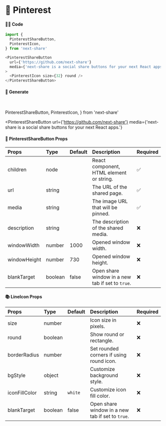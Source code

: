 # 🎀 Pinterest

#### 👨‍💻 Code

```js copy
import {
  PinterestShareButton,
  PinterestIcon,
} from 'next-share'

<PinterestShareButton
  url={'https://github.com/next-share'}
  media={'next-share is a social share buttons for your next React apps.'}
>
  <PinterestIcon size={32} round />
</PinterestShareButton>
```

#### 🥰 Generate

<br />

  PinterestShareButton,
  PinterestIcon,
} from 'next-share'

<PinterestShareButton
  url={'https://github.com/next-share'}
  media={'next-share is a social share buttons for your next React apps.'}
>
  <PinterestIcon size={32} round />
</PinterestShareButton>

#### 📖 PinterestShareButton Props

| Props | Type | Default | Description | Required |
| :--- | :--- | :--- | :--- | :--- |
| children | node |  | React component, HTML element or string. | ✅ |
| url | string |  | The URL of the shared page. | ✅ |
| media | string |  | The image URL that will be pinned. | ✅ |
| description | string |  | The description of the shared media. | ❌ |
| windowWidth | number | 1000 | Opened window width. | ❌ |
| windowHeight | number | 730 | Opened window height. | ❌ |
| blankTarget | boolean | false | Open share window in a new tab if set to `true`. | ❌ |

#### 📚 LineIcon Props

| Props | Type | Default | Description | Required |
| :--- | :--- | :--- | :--- | :--- |
| size | number |  | Icon size in pixels. | ❌ |
| round | boolean |  | Show round or rectangle. | ❌ |
| borderRadius | number |  | Set rounded corners if using round icon. | ❌ |
| bgStyle | object |  | Customize background style. | ❌ |
| iconFillColor | string | <code>white</code> | Customize icon fill color. | ❌ |
| blankTarget | boolean | false | Open share window in a new tab if set to `true`. | ❌ |
